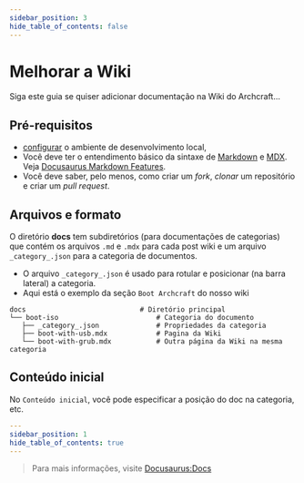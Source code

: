 ```yaml
---
sidebar_position: 3
hide_table_of_contents: false
---
```


# Melhorar a Wiki

Siga este guia se quiser adicionar documentação na Wiki do Archcraft...

## Pré-requisitos

- [configurar](setup-env.mdx) o ambiente de desenvolvimento local, 
- Você deve ter o entendimento básico da sintaxe de [Markdown](https://www.markdownguide.org/cheat-sheet) e [MDX](https://mdxjs.com). Veja [Docusaurus Markdown Features](https://docusaurus.io/docs/markdown-features).
- Você deve saber, pelo menos, como criar um *fork*, *clonar* um repositório e criar um *pull request*.

## Arquivos e formato

O diretório **docs** tem subdiretórios (para documentações de categorias) que contém
os arquivos `.md` e `.mdx` para cada post wiki e um arquivo `_category_.json` para a categoria de documentos.

- O arquivo `_category_.json` é usado para rotular e posicionar (na barra lateral) a categoria.
- Aqui está o exemplo da seção `Boot Archcraft` do nosso wiki
```
docs                          	# Diretório principal
└── boot-iso					   	# Categoria do documento
   ├── _category_.json				# Propriedades da categoria
   ├── boot-with-usb.mdx			# Pagina da Wiki
   └── boot-with-grub.mdx			# Outra página da Wiki na mesma categoria
```

## Conteúdo inicial

No `Conteúdo inicial`, você pode especificar a posição do doc na categoria, etc.
```yml {2}
---
sidebar_position: 1
hide_table_of_contents: true
---
```

> Para mais informações, visite [Docusaurus:Docs](https://docusaurus.io/docs/docs-introduction)
